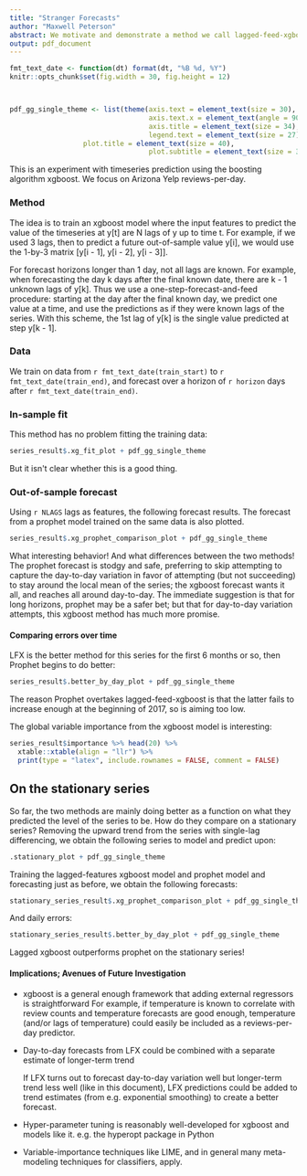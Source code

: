 ```yaml
---
title: "Stranger Forecasts"
author: "Maxwell Peterson"
abstract: We motivate and demonstrate a method we call lagged-feed-xgboost (LFX).
output: pdf_document
---
```


```r
fmt_text_date <- function(dt) format(dt, "%B %d, %Y")
knitr::opts_chunk$set(fig.width = 30, fig.height = 12)



pdf_gg_single_theme <- list(theme(axis.text = element_text(size = 30),
                                  axis.text.x = element_text(angle = 90),
                                  axis.title = element_text(size = 34),
                                  legend.text = element_text(size = 27),
				  plot.title = element_text(size = 40),
                                  plot.subtitle = element_text(size = 34)))
```

This is an experiment with timeseries prediction using the boosting algorithm
xgboost. We focus on Arizona Yelp reviews-per-day.

### Method
The idea is to train an xgboost model where the input features to predict
the value of the timeseries at y[t] are N lags of y up to time t. For example,
if we used 3 lags, then to predict a future out-of-sample value y[i], we
would use the 1-by-3 matrix [y[i - 1], y[i - 2], y[i - 3]].

For forecast horizons longer than 1 day, not all lags are known. For example,
when forecasting the day k days after the final known date, there are k - 1
unknown lags of y[k]. Thus we use a one-step-forecast-and-feed procedure:
starting at the day after the final known day, we predict one value at a time,
and use the predictions as if they were known lags of the series.
With this scheme, the 1st lag of y[k] is the single value predicted
at step y[k - 1].

### Data
We train on data from `r fmt_text_date(train_start)` to
`r fmt_text_date(train_end)`, and forecast over a
horizon of `r horizon` days after `r fmt_text_date(train_end)`.

### In-sample fit
This method has no problem fitting the training data:

```r
series_result$.xg_fit_plot + pdf_gg_single_theme
```

But it isn\'t clear whether this is a good thing.

\pagebreak

### Out-of-sample forecast

Using `r NLAGS` lags as features, the following forecast results. The forecast
from a prophet model trained on the same data is also plotted.

```r
series_result$.xg_prophet_comparison_plot + pdf_gg_single_theme
```

What interesting behavior! And what differences between the two methods! The
prophet forecast is stodgy and safe, preferring to skip attempting to capture the
day-to-day variation in favor of attempting (but not succeeding) to stay around
the local mean of the series; the xgboost forecast wants it all, and reaches all
around day-to-day. The immediate suggestion is that for long horizons, prophet
may be a safer bet; but that for day-to-day variation attempts, this xgboost
method has much more promise.

#### Comparing errors over time
LFX is the better method for this series for the first 6 months or so, then
Prophet begins to do better:

```r
series_result$.better_by_day_plot + pdf_gg_single_theme
```

The reason Prophet overtakes lagged-feed-xgboost is that the latter fails to
increase enough at the beginning of 2017, so is aiming too low.

The global variable importance from the xgboost model is interesting:

```r
series_result$importance %>% head(20) %>%
  xtable::xtable(align = "llr") %>%
  print(type = "latex", include.rownames = FALSE, comment = FALSE)
```

## On the stationary series
So far, the two methods are mainly doing better as a function on what they
predicted the level of the series to be. How do they compare on a stationary series?
Removing the upward trend from the series with single-lag differencing, we
obtain the following series to model and predict upon:

```r
.stationary_plot + pdf_gg_single_theme
```

Training the lagged-features xgboost model and prophet model and forecasting
just as before, we obtain the following forecasts:

```r
stationary_series_result$.xg_prophet_comparison_plot + pdf_gg_single_theme
```

And daily errors:

```r
stationary_series_result$.better_by_day_plot + pdf_gg_single_theme
```

Lagged xgboost outperforms prophet on the stationary series!

#### Implications; Avenues of Future Investigation

* xgboost is a general enough framework that adding external regressors is straightforward
    For example, if temperature is known to correlate with review counts and
    temperature forecasts are good enough, temperature (and/or lags of temperature)
    could easily be included as a reviews-per-day predictor.

* Day-to-day forecasts from LFX could be combined with a separate estimate of longer-term trend

    If LFX turns out to forecast day-to-day variation well but longer-term trend
    less well (like in this document), LFX predictions could be added to trend
    estimates (from e.g. exponential smoothing) to create a better forecast.

* Hyper-parameter tuning is reasonably well-developed for xgboost and models like it.
    e.g. the hyperopt package in Python

* Variable-importance techniques like LIME, and in general many meta-modeling techniques for classifiers, apply.

